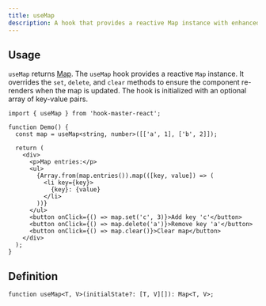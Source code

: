 ```yaml
---
title: useMap
description: A hook that provides a reactive Map instance with enhanced methods to trigger re-renders on updates
---
```


## Usage

`useMap` returns [Map](https://developer.mozilla.org/en-US/docs/Web/JavaScript/Reference/Global_Objects/Map).
The `useMap` hook provides a reactive `Map` instance. It overrides the `set`, `delete`, and `clear` methods to ensure the component re-renders when the map is updated. The hook is initialized with an optional array of key-value pairs.


```tsx
import { useMap } from 'hook-master-react';

function Demo() {
  const map = useMap<string, number>([['a', 1], ['b', 2]]);

  return (
    <div>
      <p>Map entries:</p>
      <ul>
        {Array.from(map.entries()).map(([key, value]) => (
          <li key={key}>
            {key}: {value}
          </li>
        ))}
      </ul>
      <button onClick={() => map.set('c', 3)}>Add key 'c'</button>
      <button onClick={() => map.delete('a')}>Remove key 'a'</button>
      <button onClick={() => map.clear()}>Clear map</button>
    </div>
  );
}
```
## Definition

```tsx
function useMap<T, V>(initialState?: [T, V][]): Map<T, V>;
```